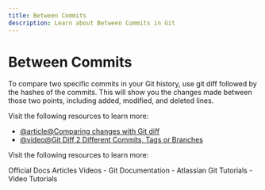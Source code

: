 ```yaml
---
title: Between Commits
description: Learn about Between Commits in Git
---
```


# Between Commits

To compare two specific commits in your Git history, use git diff followed by the hashes of the commits. This will show you the changes made between those two points, including added, modified, and deleted lines.

Visit the following resources to learn more:

- [@article@Comparing changes with Git diff](https://refine.dev/blog/git-diff-command/)
- [@video@Git Diff 2 Different Commits, Tags or Branches](https://www.youtube.com/watch?v=uq5VWPDCtFo)

Visit the following resources to learn more:

<Tabs defaultValue="official">
<TabsList>
<TabsTrigger value="official">Official Docs</TabsTrigger>
<TabsTrigger value="article">Articles</TabsTrigger>
<TabsTrigger value="video">Videos</TabsTrigger>
</TabsList>

<TabsContent value="official">
- <Link href="https://git-scm.com/docs">Git Documentation</Link>
</TabsContent>
<TabsContent value="article">
- <Link href="https://www.atlassian.com/git/tutorials">Atlassian Git Tutorials</Link>
</TabsContent>
<TabsContent value="video">
- <Link href="https://www.youtube.com/results?search_query=git+between-commits+tutorial">Video Tutorials</Link>
</TabsContent>
</Tabs>

<Outlet path="2-git-basics/commands/between-commits" />
